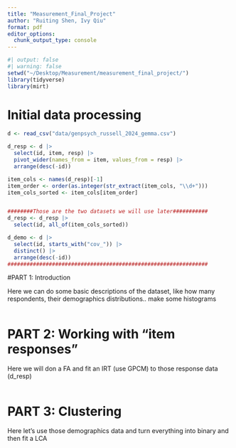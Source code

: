 ```yaml
---
title: "Measurement_Final_Project"
author: "Ruiting Shen, Ivy Qiu"
format: pdf
editor_options: 
  chunk_output_type: console
---
```


```r
#| output: false
#| warning: false
setwd("~/Desktop/Measurement/measurement_final_project/")
library(tidyverse)
library(mirt)
```


# Initial data processing 
```r
d <- read_csv("data/genpsych_russell_2024_gemma.csv")

d_resp <- d |>
  select(id, item, resp) |>
  pivot_wider(names_from = item, values_from = resp) |> 
  arrange(desc(-id))

item_cols <- names(d_resp)[-1]
item_order <- order(as.integer(str_extract(item_cols, "\\d+")))
item_cols_sorted <- item_cols[item_order]


########Those are the two datasets we will use later###########
d_resp <- d_resp |>
  select(id, all_of(item_cols_sorted))

d_demo <- d |>
  select(id, starts_with("cov_")) |>
  distinct() |> 
  arrange(desc(-id))
###############################################################
```
#PART 1: Introduction

Here we can do some basic descriptions of the dataset, like how many respondents, their demographics distributions.. make some histograms
```r

```


# PART 2: Working with “item responses”

Here we will don a FA and fit an IRT (use GPCM) to those response data (d_resp)

```r

```


# PART 3: Clustering
Here let's use those demographics data and turn everything into binary and then fit a LCA 
```r

```




